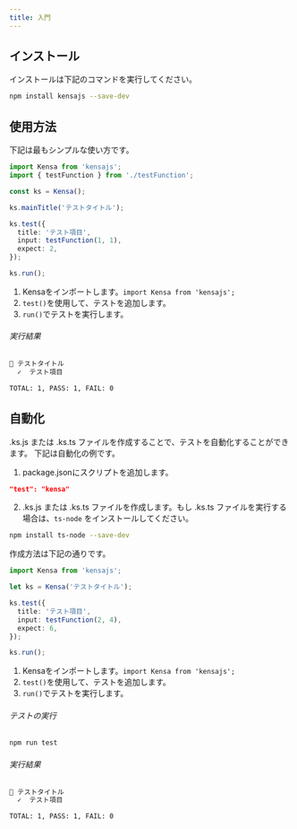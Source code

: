 ```yaml
---
title: 入門
---
```


## インストール

インストールは下記のコマンドを実行してください。

```sh
npm install kensajs --save-dev
```

## 使用方法

下記は最もシンプルな使い方です。

```typescript
import Kensa from 'kensajs';
import { testFunction } from './testFunction';

const ks = Kensa();

ks.mainTitle('テストタイトル');

ks.test({
  title: 'テスト項目',
  input: testFunction(1, 1),
  expect: 2,
});

ks.run();
```

1. Kensaをインポートします。`import Kensa from 'kensajs';`
1. `test()`を使用して、テストを追加します。
1. `run()`でテストを実行します。

###### 実行結果
```bash
📄 テストタイトル
  ✓  テスト項目

TOTAL: 1, PASS: 1, FAIL: 0
```


## 自動化

.ks.js または .ks.ts ファイルを作成することで、テストを自動化することができます。
下記は自動化の例です。

1. package.jsonにスクリプトを追加します。

```json
"test": "kensa"
```

2. .ks.js または .ks.ts ファイルを作成します。もし .ks.ts ファイルを実行する場合は、`ts-node` をインストールしてください。


```sh
npm install ts-node --save-dev
```

作成方法は下記の通りです。
```typescript
import Kensa from 'kensajs';

let ks = Kensa('テストタイトル');

ks.test({
  title: 'テスト項目',
  input: testFunction(2, 4),
  expect: 6,
});

ks.run();
```

1. Kensaをインポートします。`import Kensa from 'kensajs';`
1. `test()`を使用して、テストを追加します。
1. `run()`でテストを実行します。

###### テストの実行
```sh
npm run test
```
###### 実行結果

```bash
📄 テストタイトル
  ✓  テスト項目

TOTAL: 1, PASS: 1, FAIL: 0
```